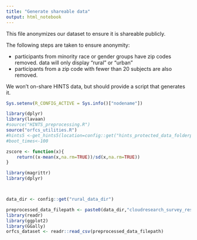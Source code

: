 ```yaml
---
title: "Generate shareable data"
output: html_notebook
---
```


This file anonymizes our dataset to ensure it is shareable publicly.

The following steps are taken to ensure anonymity:

 - participants from minority race or gender groups have zip codes removed. data will only display "rural" or "urban"
 - participants from a zip code with fewer than 20 subjects are also removed.

We won't on-share HINTS data, but should provide a script that generates it.


```r
Sys.setenv(R_CONFIG_ACTIVE = Sys.info()["nodename"])

library(dplyr)
library(lavaan)
#source("HINTS_preprocessing.R")
source("orfcs_utilities.R")
#hints5 <-get_hints5(location=config::get("hints_protected_data_folderpath"))
#boot_times<-100

zscore <- function(x){
    return((x-mean(x,na.rm=TRUE))/sd(x,na.rm=TRUE))
}
```



```r
library(magrittr)
library(dplyr)



data_dir <- config::get("rural_data_dir")

preprocessed_data_filepath <- paste0(data_dir,"cloudresearch_survey_results/orfcs_preprocessed2_anon_by_subj.csv")
library(readr)
library(ggplot2)
library(GGally)
orfcs_dataset <- readr::read_csv(preprocessed_data_filepath)

```


